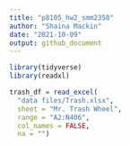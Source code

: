 ```yaml
---
title: "p8105_hw2_smm2350"
author: "Shaina Mackin" 
date: "2021-10-09"
output: github_document
---
```


```r
library(tidyverse)
library(readxl)
```

```r
trash_df = read_excel(
  "data files/Trash.xlsx", 
  sheet = "Mr. Trash Wheel", 
  range = "A2:N406",
  col_names = FALSE,
  na = "")
```


